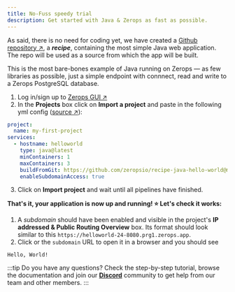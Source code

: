 ```yaml
---
title: No-Fuss speedy trial
description: Get started with Java & Zerops as fast as possible.
---
```



As said, there is no need for coding yet, we have created a [Github repository ↗](https://github.com/zeropsio/recipe-java-hello-world), a **_recipe_**, containing the most simple Java web application. The repo will be used as a source from which the app will be built.

<CustomCard title="Feel free to deploy the recipe yourself" emoji="🚀">
  This is the most bare-bones example of Java running on Zerops — as few libraries as possible,
  just a simple endpoint with connnect, read and write to a Zerops PostgreSQL database.

  <DeployButton link="java" badgeWidth="200" />
</CustomCard>

1. Log in/sign up to [Zerops GUI ↗](https://app.zerops.io)
2. In the **Projects** box click on **Import a project** and paste in the following yml config ([source ↗](https://github.com/zeropsio/recipe-java-hello-world/blob/main/import-project/description.yml)):

```yml
project:
  name: my-first-project
services:
  - hostname: helloworld
    type: java@latest
    minContainers: 1
    maxContainers: 3
    buildFromGit: https://github.com/zeropsio/recipe-java-hello-world@main
    enableSubdomainAccess: true
```

3. Click on **Import project** and wait until all pipelines have finished.

**That's it, your application is now up and running! :star: Let's check it works:**

1. A _subdomain_ should have been enabled and visible in the project's **IP addressed & Public Routing Overview** box. Its format should look similar to this `https://helloworld-24-8080.prg1.zerops.app`.
2. Click or the `subdomain` URL to open it in a browser and you should see

```
Hello, World!
```

:::tip
Do you have any questions? Check the step-by-step tutorial, browse the documentation and join our **[Discord](https://discord.com/invite/WDvCZ54)** community to get help from our team and other members.
:::
